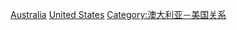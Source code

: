 [[Category:美國駐外大使|Australia]]
[[Category:駐澳大利亞大使|United States]]
[[Category:澳大利亚－美国关系|Category:澳大利亚－美国关系]]